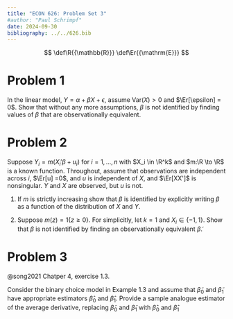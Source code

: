 ```yaml
---
title: "ECON 626: Problem Set 3"
#author: "Paul Schrimpf"
date: 2024-09-30
bibliography: ../../626.bib
---
```


$$
\def\R{{\mathbb{R}}}
\def\Er{{\mathrm{E}}}
$$

# Problem 1

In the linear model, $Y = \alpha + \beta X + \epsilon$, assume $\mathrm{Var}(X)>0$ and $\Er[\epsilon] = 0$. Show that without any more assumptions, $\beta$ is not identified by finding values of $\beta$ that are observationally equivalent.

# Problem 2

Suppose $Y_i = m(X_i' \beta + u_i)$ for $i=1, ... , n$ with $X_i \in \R^k$
and  $m:\R \to \R$ is a known function. Throughout, assume that observations are independent across $i$, $\Er[u] =0$,
and $u$ is independent of $X$, and $\Er[XX']$ is nonsingular. $Y$ and $X$ are observed, but $u$ is not.

1. If $m$ is strictly increasing show that $\beta$ is identified by explicitly writing $\beta$ as a function of the distribution of $X$ and $Y$.

2. Suppose $m(z) = 1\{z \geq 0\}$. For simplicitly, let $k=1$ and $X_i \in \{-1, 1\}$. Show that $\beta$ is not identified by finding an observationally equivalent $\tilde{\beta}$.

# Problem 3

@song2021 Chatper 4, exercise 1.3.

Consider the binary choice model in Example 1.3 and assume that
$\tilde{\beta}_0$ and $\tilde{\beta}_1$ have appropriate estimators
$\hat{\beta}_0$ and $\hat{\beta}_1$. Provide a sample analogue
estimator of the average derivative, replacing $\tilde{\beta}_0$ and
$\tilde{\beta}_1$ with $\hat{\beta}_0$ and $\hat{\beta}_1$

